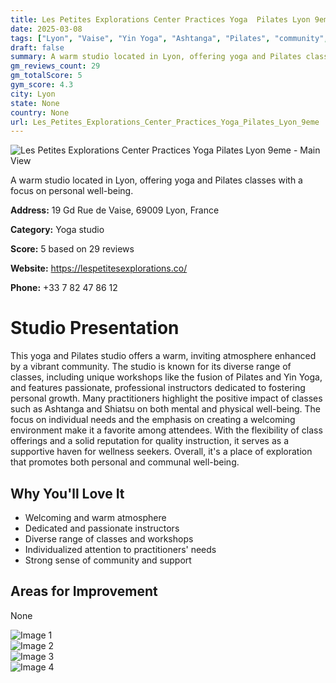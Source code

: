 ```yaml
---
title: Les Petites Explorations Center Practices Yoga  Pilates Lyon 9eme
date: 2025-03-08
tags: ["Lyon", "Vaise", "Yin Yoga", "Ashtanga", "Pilates", "community", "inviting atmosphere", "Lyon"]  
draft: false
summary: A warm studio located in Lyon, offering yoga and Pilates classes with a focus on personal well-being.
gm_reviews_count: 29
gm_totalScore: 5
gym_score: 4.3
city: Lyon
state: None
country: None
url: Les_Petites_Explorations_Center_Practices_Yoga_Pilates_Lyon_9eme
---
```


<div className="aspect-[16/9] relative my-8">
  <img 
    src="https://lh5.googleusercontent.com/p/AF1QipNmGCk34u6DP4fLCoLOXYyo3QXNwLzHomNHO8Na=w1920-h1080-k-no"
    alt="Les Petites Explorations Center Practices Yoga  Pilates Lyon 9eme - Main View"
    className="object-cover absolute inset-0 w-full h-full rounded-lg"
  />
</div>

A warm studio located in Lyon, offering yoga and Pilates classes with a focus on personal well-being.

**Address:** 19 Gd Rue de Vaise, 69009 Lyon, France

**Category:** Yoga studio

**Score:** 5 based on 29 reviews

**Website:** https://lespetitesexplorations.co/

**Phone:** +33 7 82 47 86 12

# Studio Presentation

This yoga and Pilates studio offers a warm, inviting atmosphere enhanced by a vibrant community. The studio is known for its diverse range of classes, including unique workshops like the fusion of Pilates and Yin Yoga, and features passionate, professional instructors dedicated to fostering personal growth. Many practitioners highlight the positive impact of classes such as Ashtanga and Shiatsu on both mental and physical well-being. The focus on individual needs and the emphasis on creating a welcoming environment make it a favorite among attendees. With the flexibility of class offerings and a solid reputation for quality instruction, it serves as a supportive haven for wellness seekers. Overall, it's a place of exploration that promotes both personal and communal well-being.

## Why You'll Love It

- Welcoming and warm atmosphere
- Dedicated and passionate instructors
- Diverse range of classes and workshops
- Individualized attention to practitioners' needs
- Strong sense of community and support

## Areas for Improvement

None

<div className="grid grid-cols-1 xl:grid-cols-2 gap-4 my-8">
<div className="aspect-[4/3] relative"><img src="https://streetviewpixels-pa.googleapis.com/v1/thumbnail?panoid=ezzjDeFKWKYmDegRj4pwmg&cb_client=maps_sv.tactile.gps&w=203&h=100&yaw=47.43444&pitch=0&thumbfov=100" alt="Image 1" className="object-cover absolute inset-0 w-full h-full rounded-lg" /></div>
<div className="aspect-[4/3] relative"><img src="https://lh5.googleusercontent.com/p/AF1QipMnXtbupJjuzAXfbGW526Q-JSNgXy3GP0lgJq9E=w1920-h1080-k-no" alt="Image 2" className="object-cover absolute inset-0 w-full h-full rounded-lg" /></div>
<div className="aspect-[4/3] relative"><img src="https://lh5.googleusercontent.com/p/AF1QipPpu_NKXNanLexrBIZzworVaFnWqY1CjECXnLE3=w1920-h1080-k-no" alt="Image 3" className="object-cover absolute inset-0 w-full h-full rounded-lg" /></div>
<div className="aspect-[4/3] relative"><img src="https://lh5.googleusercontent.com/p/AF1QipOeuJ8-3hlJU3jsqa2Dp4gnR5YSlu5dmFbHEV_V=w1920-h1080-k-no" alt="Image 4" className="object-cover absolute inset-0 w-full h-full rounded-lg" /></div>
</div>